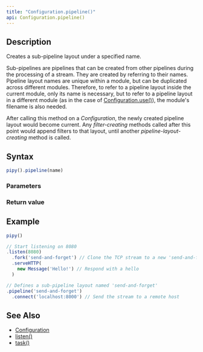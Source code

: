 ```yaml
---
title: "Configuration.pipeline()"
api: Configuration.pipeline()
---
```


## Description

Creates a sub-pipeline layout under a specified name.

Sub-pipelines are pipelines that can be created from other pipelines during the processing of a stream. They are created by referring to their names. Pipeline layout names are unique within a module, but can be duplicated across different modules. Therefore, to refer to a pipeline layout inside the current module, only its name is necessary, but to refer to a pipeline layout in a different module (as in the case of [Configuration.use()](/reference/api/Configuration/use)), the module's filename is also needed.

After calling this method on a _Configuration_, the newly created pipeline layout would become current. Any _filter-creating_ methods called after this point would append filters to that layout, until another _pipeline-layout-creating_ method is called.

## Syntax

``` js
pipy().pipeline(name)
```

### Parameters

<Parameters/>

### Return value

<ReturnValue/>

## Example

``` js
pipy()

// Start listening on 8080
.listen(8080)
  .fork('send-and-forget') // Clone the TCP stream to a new 'send-and-forget' sub-pipeline
  .serveHTTP(
    new Message('Hello!') // Respond with a hello
  )

// Defines a sub-pipeline layout named 'send-and-forget'
.pipeline('send-and-forget')
  .connect('localhost:8000') // Send the stream to a remote host
```

## See Also

* [Configuration](/reference/api/Configuration)
* [listen()](/reference/api/Configuration/listen)
* [task()](/reference/api/Configuration/task)
